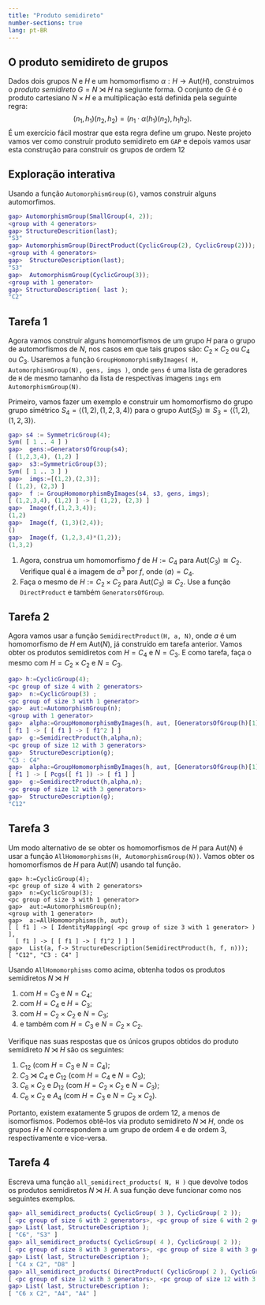 ```yaml
---
title: "Produto semidireto"
number-sections: true
lang: pt-BR
---
```



## O produto semidireto de grupos

:::{.problem}
Dados dois grupos $N$ e $H$ e um homomorfismo $\alpha:H\to\mbox{Aut}(H)$, construimos o *produto semidireto* $G=N\rtimes H$ na segiunte forma. O conjunto de $G$ é o produto cartesiano $N\times H$ e a multiplicação está definida pela seguinte regra:
$$
(n_1,h_1)(n_2,h_2)=(n_1\cdot \alpha(h_1)(n_2),h_1h_2).
$$
É um exercício fácil mostrar que esta regra define um grupo. Neste projeto vamos ver como construir produto semidireto em `GAP` e depois vamos usar esta construção para construir os grupos de ordem $12$
:::

## Exploração interativa

:::{.subexample}
Usando a função `AutomorphismGroup(G)`, vamos construir alguns automorfimos.

```matlab
gap> AutomorphismGroup(SmallGroup(4, 2));
<group with 4 generators>
gap> StructureDescrition(last);
"S3"
gap> AutomorphismGroup(DirectProduct(CyclicGroup(2), CyclicGroup(2)));
<group with 4 generators>
gap>  StructureDescription(last);
"S3"
gap>  AutomorphismGroup(CyclicGroup(3)); 
<group with 1 generator>
gap> StructureDescription( last );
"C2"
```
:::

## Tarefa 1

:::{.subproblem}
Agora vamos construir alguns homomorfismos de um grupo $H$ para o grupo de automorfismos de $N$, nos casos em que tais grupos são: $C_2 \times C_2$ ou $C_4$ ou $C_3$. Usaremos a função `GroupHomomorphismByImages( H, AutomorphismGroup(N), gens, imgs )`, onde `gens` é uma lista de geradores de `H` de mesmo tamanho da lista de respectivas imagens `imgs` em `AutomorphismGroup(N)`.

Primeiro, vamos fazer um exemplo e construir um homomorfismo do grupo grupo simétrico $S_4=\left<(1,2), (1,2,3,4)\right>$ para o grupo $\mbox{Aut}(S_3) \cong S_3 =\left<(1,2), (1,2,3)\right>$. 

```matlab 
gap> s4 := SymmetricGroup(4);
Sym( [ 1 .. 4 ] )
gap>  gens:=GeneratorsOfGroup(s4);
[ (1,2,3,4), (1,2) ]
gap>  s3:=SymmetricGroup(3);
Sym( [ 1 .. 3 ] )
gap>  imgs:=[(1,2),(2,3)];
[ (1,2), (2,3) ]
gap>  f := GroupHomomorphismByImages(s4, s3, gens, imgs);
[ (1,2,3,4), (1,2) ] -> [ (1,2), (2,3) ]
gap>  Image(f,(1,2,3,4));
(1,2)
gap>  Image(f, (1,3)(2,4));
()
gap>  Image(f, (1,2,3,4)*(1,2));
(1,3,2)
```

1. Agora, construa um homomorfismo $f$ de $H:=C_4$ para $\mbox{Aut}(C_3) \cong C_2$. Verifique qual é a imagem de $a^3$ por $f$, onde $\left<a\right>=C_4$. 
2. Faça o mesmo de $H:=C_2 \times C_2$ para $\mbox{Aut}(C_3) \cong C_2$.  Use a função `DirectProduct` e também `GeneratorsOfGroup`. 
:::

## Tarefa 2

:::{.subproblem}
Agora vamos usar a função `SemidirectProduct(H, a, N)`, onde $a$ é um homomorfismo de $H$ em $\mbox{Aut}(N)$, já construído em tarefa anterior. Vamos obter os produtos semidiretos com $H=C_4$ e $N=C_3$. E como tarefa, faça o mesmo com $H=C_2 \times C_2$ e $N=C_3$. 

```matlab
gap> h:=CyclicGroup(4);
<pc group of size 4 with 2 generators>
gap>  n:=CyclicGroup(3) ;
<pc group of size 3 with 1 generator>
gap>  aut:=AutomorphismGroup(n);
<group with 1 generator>
gap>  alpha:=GroupHomomorphismByImages(h, aut, [GeneratorsOfGroup(h)[1]], [GeneratorsOfGroup(aut)[1]]); 
[ f1 ] -> [ [ f1 ] -> [ f1^2 ] ]
gap>  g:=SemidirectProduct(h,alpha,n);
<pc group of size 12 with 3 generators>
gap>  StructureDescription(g);
"C3 : C4"
gap>  alpha:=GroupHomomorphismByImages(h, aut, [GeneratorsOfGroup(h)[1]], [GeneratorsOfGroup(aut)[1]^2]);
[ f1 ] -> [ Pcgs([ f1 ]) -> [ f1 ] ]
gap>  g:=SemidirectProduct(h,alpha,n);
<pc group of size 12 with 3 generators>
gap>  StructureDescription(g);
"C12"
```
:::

## Tarefa 3

:::{.subproblem}
Um modo alternativo de se obter os homomorfismos de $H$ para $\mbox{Aut}(N)$ é usar a função `AllHomomorphisms(H, AutomorphismGroup(N))`. Vamos obter os homomorfismos de $H$ para $\mbox{Aut}(N)$ usando tal função.

```
gap> h:=CyclicGroup(4);
<pc group of size 4 with 2 generators>
gap>  n:=CyclicGroup(3);
<pc group of size 3 with 1 generator>
gap>  aut:=AutomorphismGroup(n);
<group with 1 generator>
gap>  a:=AllHomomorphisms(h, aut);
[ [ f1 ] -> [ IdentityMapping( <pc group of size 3 with 1 generator> ) ], 
  [ f1 ] -> [ [ f1 ] -> [ f1^2 ] ] ]
gap>  List(a, f-> StructureDescription(SemidirectProduct(h, f, n)));
[ "C12", "C3 : C4" ]

```


Usando `AllHomomorphisms` como acima, obtenha todos os produtos semidiretos $N\rtimes H$  

1. com $H=C_3$ e $N=C_4$; 
2. com $H=C_4$ e $H=C_3$;
3. com $H=C_2 \times C_2$ e $N=C_3$; 
4. e também com $H=C_3$ e $N=C_2 \times C_2$. 

Verifique nas suas respostas que os únicos grupos obtidos do produto semidireto $N \rtimes H$ são os seguintes:

1. $C_{12}$ (com $H=C_3$ e $N=C_4$);
2. $C_3 \rtimes C_4$ e $C_{12}$ (com $H=C_4$ e $N=C_3$);
3. $C_6 \times C_2$ e $D_{12}$ (com $H=C_2 \times C_2$ e $N=C_3$);
4. $C_6 \times C_2$ e $A_4$ (com $H=C_3$ e $N=C_2 \times C_2$).


Portanto, existem exatamente $5$ grupos de ordem $12$, a menos de isomorfismos. Podemos obtê-los via produto semidireto $N \rtimes H$, onde os grupos $H$ e $N$ correspondem a um grupo de ordem $4$ e de ordem $3$, respectivamente e vice-versa.
:::

## Tarefa 4

:::{.subproblem}
Escreva uma função `all_semidirect_products( N, H )` que devolve todos os produtos semidiretos $N\rtimes H$. A sua função deve funcionar como nos seguintes exemplos.


```matlab
gap> all_semidirect_products( CyclicGroup( 3 ), CyclicGroup( 2 ));
[ <pc group of size 6 with 2 generators>, <pc group of size 6 with 2 generators> ]
gap> List( last, StructureDescription );
[ "C6", "S3" ]
gap> all_semidirect_products( CyclicGroup( 4 ), CyclicGroup( 2 ));
[ <pc group of size 8 with 3 generators>, <pc group of size 8 with 3 generators> ]
gap> List( last, StructureDescription );
[ "C4 x C2", "D8" ]
gap> all_semidirect_products( DirectProduct( CyclicGroup( 2 ), CyclicGroup( 2 )), CyclicGroup( 3 ));
[ <pc group of size 12 with 3 generators>, <pc group of size 12 with 3 generators>, <pc group of size 12 with 3 generators> ]
gap> List( last, StructureDescription );
[ "C6 x C2", "A4", "A4" ]
```
:::


<!--
all_semidirect_products := function( N, H )

return List( AllHomomorphisms( H, AutomorphismGroup( N )), x->SemidirectProduct( H, x, N ));
end;
-->

<!--
O seguinte código retorna os produtos semidiretos de grupos de ordem $n$ com grupos de ordem $m$ (e vice-versa).
Copie o código, compute e compare $Morf(4,3)$, $Morf(3,4)$, $Morf(6,2)$, $Morf(2,6)$, $Morf(12,1)$ e $Morf(1,12)$. \\
Note que $Morf(12,1)$ retorna todos os grupos de ordem $12$.


Morf:= function(n,m) \\
local A,k,k2,c,e,SDP,A1,e1,SDP1,i,N,M,a,b,a1,b1; \\
i:=[];;\\
a:=AllSmallGroups(n);; \\
b:=AllSmallGroups(m);; \\
if $Size(a)<Size(b)$ then \\
k:=a;; \\
k2:=b;; \\
b:=k;; \\
a:=k2;; \\
fi; \\
a1:=1; \\
while $a1<=Size(a)$ do \\
M:=a[a1];; \\
b1:=1;; \\
while $b1<=Size(b)$ do \\
N:=b[b1];; \\
A:=AutomorphismGroup(M);; \\
e:=AllHomomorphisms(N,A);; \\
c:=1;; \\
while $c<=Size(e)$ do \\
SDP:=SemidirectProduct(N,e[c],M);; \\
Add(i,SDP);; \\
c:=c+1;; \\
od; \\
A1:=AutomorphismGroup(N);; \\
e1:=AllHomomorphisms(M,A1);; \\
c:=1;; \\
while $c<=Size(e1)$ do \\
SDP1:=SemidirectProduct(M,e1[c],N);; \\
Add(i,SDP1);; \\
c:=c+1;; \\
od; \\
b1:=b1+1;; \\
od; \\
a1:=a1+1;; \\
od; \\
return \\ Set(List(i,StructureDescription));end;\\

Copie o código, compute e compare $Morf(4,3)$, $Morf(3,4)$, $Morf(6,2)$, $Morf(2,6)$, $Morf(12,1)$ e $Morf(1,12)$. \\
Note que $Morf(12,1)$ retorna todos os grupos de ordem $12$.
-->

